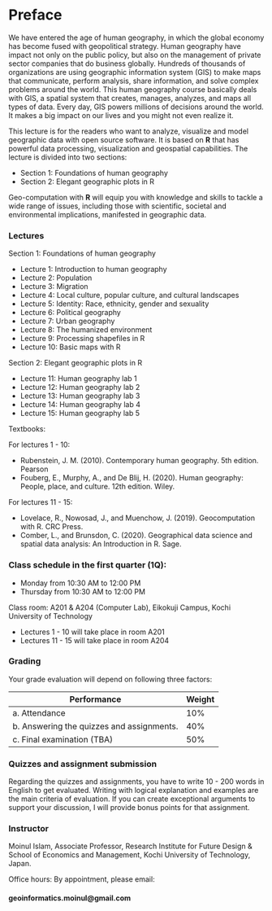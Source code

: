 # Preface {.unnumbered}

We have entered the age of human geography, in which the global economy has become fused with geopolitical strategy. Human geography have impact not only on the public policy, but also on the management of private sector companies that do business globally. Hundreds of thousands of organizations are using geographic information system (GIS) to make maps that communicate, perform analysis, share information, and solve complex problems around the world. This human geography course basically deals with GIS, a spatial system that creates, manages, analyzes, and maps all types of data. Every day, GIS powers millions of decisions around the world. It makes a big impact on our lives and you might not even realize it.

This lecture is for the readers who want to analyze, visualize and model geographic data with open source software. It is based on **R** that has powerful data processing, visualization and geospatial capabilities. The lecture is divided into two sections:

-   Section 1: Foundations of human geography
-   Section 2: Elegant geographic plots in R

Geo-computation with **R** will equip you with knowledge and skills to tackle a wide range of issues, including those with scientific, societal and environmental implications, manifested in geographic data.

### Lectures

Section 1: Foundations of human geography

  - Lecture 1: Introduction to human geography
  - Lecture 2: Population
  - Lecture 3: Migration
  - Lecture 4: Local culture, popular culture, and cultural landscapes
  - Lecture 5: Identity: Race, ethnicity, gender and sexuality
  - Lecture 6: Political geography
  - Lecture 7: Urban geography
  - Lecture 8: The humanized environment
  - Lecture 9: Processing shapefiles in R
  - Lecture 10: Basic maps with R

Section 2: Elegant geographic plots in R

  - Lecture 11: Human geography lab 1
  - Lecture 12: Human geography lab 2
  - Lecture 13: Human geography lab 3
  - Lecture 14: Human geography lab 4
  - Lecture 15: Human geography lab 5

Textbooks:

For lectures 1 - 10:

  - Rubenstein, J. M. (2010). Contemporary human geography. 5th edition. Pearson 
  - Fouberg, E., Murphy, A., and De Blij, H. (2020). Human geography: People, place, and culture. 12th edition. Wiley.
  
For lectures 11 - 15:

  - Lovelace, R., Nowosad, J., and Muenchow, J. (2019). Geocomputation with R. CRC Press.
  - Comber, L., and Brunsdon, C. (2020). Geographical data science and spatial data analysis: An Introduction in R. Sage.

### Class schedule in the first quarter (1Q):

-   Monday from 10:30 AM to 12:00 PM
-   Thursday from 10:30 AM to 12:00 PM

Class room: A201 & A204 (Computer Lab), Eikokuji Campus, Kochi University of Technology

- Lectures 1 - 10 will take place in room A201
- Lectures 11 - 15 will take place in room A204

### Grading

Your grade evaluation will depend on following three factors:

| Performance                    | Weight |
|--------------------------------|--------|
| a\. Attendance                 | 10%    |
| b\. Answering the quizzes and assignments. | 40%    |
| c\. Final examination (TBA)    | 50%    |

### Quizzes and assignment submission

Regarding the quizzes and assignments, you have to write 10 - 200 words in English to get evaluated. Writing with logical explanation and examples are the main criteria of evaluation. If you can create exceptional arguments to support your discussion, I will provide bonus points for that assignment.

### Instructor

Moinul Islam, Associate Professor, Research Institute for Future Design & School of Economics and Management, Kochi University of Technology, Japan.

Office hours: By appointment, please email:

#### geoinformatics.moinul@gmail.com
